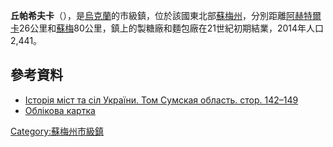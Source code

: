 {{No footnotes|time=2015-09-16T07:06:17+00:00}}
{{coord|50|22|25|N|34|35|2|E|scale:30000|display=title}}

'''丘帕希夫卡'''（{{lang-uk|Чупахівка}}），是[[烏克蘭|烏克蘭]]的市級鎮，位於該國東北部[[蘇梅州|蘇梅州]]，分別距離[[阿赫特爾卡|阿赫特爾卡]]26公里和[[蘇梅|蘇梅]]80公里，鎮上的製糖廠和麵包廠在21世紀初期結業，2014年人口2,441。

==參考資料==
* [https://web.archive.org/web/20110101085759/http://www.igsu.org.ua/Sumskaja.obl/Ahtyrskij.rajon/CZupahovka.html Історія міст та сіл України. Том Сумская область. стор. 142–149] {{ref-ru}}
* [http://gska2.rada.gov.ua/pls/z7502/A005?rdat1=22.07.2008&rf7571=28863 Облікова картка]{{dead link|date=2017年11月 |bot=InternetArchiveBot |fix-attempted=yes }}

{{DEFAULTSORT:Чупахівка}}
[[Category:蘇梅州市級鎮|Category:蘇梅州市級鎮]]


{{Sumy-geo-stub}}